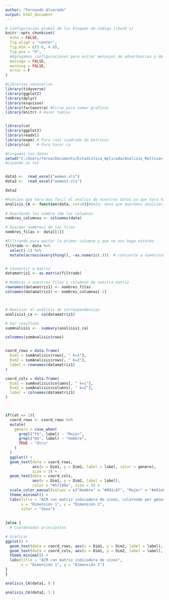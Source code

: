```yaml
---
author: "Fernando Alvarado"
output: html_document
---
```

  


  
```r



# Configuración global de los bloques de código (chunk's)
knitr::opts_chunk$set(
  echo = FALSE,
  fig.align = "center",
  fig.dim = c(5.0, 4.0),
  fig.pos = "H",
  #Agregamos configuraciones para evitar mensajes de advertencias y de errores en el archivo
  message = FALSE,
  warning = FALSE,
  error = F
)

#Librerias necesarias
library(tidyverse)
library(ggplot2)
library(dplyr)
library(esquisse)
library(factoextra) #Sirve para sumar graficas
library(knitr) # Hacer tablas


library(ca)
library(ggplot2)
library(readxl)
library(expm) # Para raíz cuadrada de matrices
library(ca)   # Para hacer ca

```




```r
#Cargamos los datos
setwd("C:/Users/ferna/Documents/Estadistica_Aplicada/Analisis_Multivariado/Tarea_4/Ejercicio_6/Data")
#Leyendo un txt


data1 <-  read_excel("women.xls")
data2 <-  read_excel("women2.xls")

```


```r
data2
```



```r

#Funcion que hara mas facil el analsis de nuestros datos ya que hara toodo el procesos de manera automatica 
analisis_CA <- function(data, cat=0){#data: data que queremos analizar, cat: si tiene subcategoria como h y m
  
# Guardando los nombre sde las columnas
nombres_columnas <- colnames(data)

# Guardar nombress de las filas
nombres_filas <- data[[1]]

#Filtrando para quitar la primer columna y que no nos haga estorbo
filtrado <- data %>%
  select(-1) %>%
  mutate(across(everything(), ~as.numeric(.)))  # convierte a numéricos


# Convertir a matriz
datamatriz1 <- as.matrix(filtrado)

# Nombres a nuestras filas y columnas de nuestra matriz
rownames(datamatriz1) <- nombres_filas
colnames(datamatriz1) <- nombres_columnas[-1]



# Realizar el análisis de correspondencias
analisis1_ca <- ca(datamatriz1)

# Ver resultado
sumAnalisis <-  summary(analisis1_ca)

colnames(sumAnalisis$rows)


coord_rows = data.frame(
  Dim1 = sumAnalisis$rows[, " k=1"],
  Dim2 = sumAnalisis$rows[, " k=2"],
  label = rownames(datamatriz1)
)

coord_cols = data.frame(
  Dim1 = sumAnalisis$columns[, " k=1"],
  Dim2 = sumAnalisis$columns[, " k=2"],
  label = colnames(datamatriz1)
)



if(cat == 1){
  coord_rows <- coord_rows %>%
  mutate(
    genero = case_when(
      grepl("f$", label) ~ "Mujer",
      grepl("m$", label) ~ "Hombre",
      TRUE ~ "Otro"
    )
  )
  ggplot() +
  geom_text(data = coord_rows,
            aes(x = Dim1, y = Dim2, label = label, color = genero),
            size = 3) +
  geom_text(data = coord_cols,
            aes(x = Dim1, y = Dim2, label = label),
            color = "#57198e", size = 5) +
  scale_color_manual(values = c("Hombre" = "#001c8f", "Mujer" = "#e91e63", "Otro" = "#424242")) +
  theme_minimal() +
  labs(title = "ACM con matriz indicadora de vinos, coloreado por género",
       x = "Dimensión 1", y = "Dimensión 2",
       color = "Sexo")
  
  
}else {
  # Coordenadas principales

# Graficar
ggplot() +
  geom_text(data = coord_rows, aes(x = Dim1, y = Dim2, label = label), color = "#00838f", size = 3) +
  geom_text(data = coord_cols, aes(x = Dim1, y = Dim2, label = label), color = "#57198e", size = 5) +
  theme_minimal() +
  labs(title = "ACM con matriz indicadora de vinos",
       x = "Dimensión 1", y = "Dimensión 2")
}
}


```




```r
analisis_CA(data1, 0 )
```






```r
analisis_CA(data2, 1 )
```






